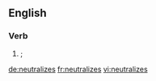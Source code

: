 ==English==

===Verb===
{{infl|en|verb form}}

# {{American spelling}} {{alternative spelling of|{{l|en|neutralises}}|nodot=t}}; {{third-person singular of|{{l|en|neutralize}}|nocap=t}}

[[de:neutralizes]]
[[fr:neutralizes]]
[[vi:neutralizes]]